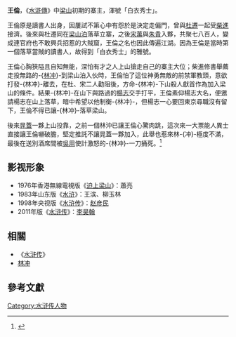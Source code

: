 {{otheruses|subject=水滸傳中的人物王倫|other=其他名叫王倫的人|王倫}}
{{水浒人物
|人物姓名	= 王倫
|画像		= 
|座次		= 
|星名		= 
|绰号		= 白衣秀士
|封号		= 
|身份		= 秀才
|使用兵器	= 
|梁山职司	= 初代寨主
|出场回目	= 011
|赞诗		= 堪笑王倫妄自矜 <br /> 庸才大任豈能勝 <br /> 一從火併歸新主 <br /> 會見梁山事業新
}}

'''王倫'''，《[[水滸傳|水滸傳]]》中[[梁山|梁山]]初期的寨主，渾號「白衣秀士」。

王倫原是讀書人出身，因屢試不第心中有怨於是決定走偏門，曾與[[杜遷|杜遷]]一起受[[柴進|柴進]]接濟。後來與杜遷同在[[梁山泊|梁山泊]]落草立寨，之後[[宋萬|宋萬]]與[[朱貴|朱貴]]入夥，共聚七八百人，變成連官府也不敢興兵招惹的大賊窟，王倫之名也因此傳遍江湖。因為王倫是當時第一個落草當賊的讀書人，故得到「白衣秀士」的雅號。

王倫心胸狹隘且自知無能，深怕有才之人上山搶走自己的寨主大位；柴進修書舉薦走投無路的-{[[林冲|林冲]]}-到梁山泊入伙時，王倫怕了這位神勇無敵的前禁軍教頭，意欲打發-{林冲}-離去，在杜、宋二人勸阻後，方命-{林冲}-下山殺人獻首作為加入梁山的條件。結果-{林冲}-在山下與路過的[[楊志|楊志]]交手打平，王倫素仰楊志大名，便邀請楊志在山上落草，暗中希望以他制衡-{林冲}-，但楊志一心要回東京尋職沒有留下，王倫不得已讓-{林冲}-落草梁山。

後來[[晁蓋|晁蓋]]一夥上山投靠，之前一個林沖已讓王倫心驚肉跳，這次來一大票能人異士直接讓王倫嚇破膽，堅定推託不讓晁蓋一夥加入，此舉也惹來林-{冲}-極度不滿，最後在送別酒席間被[[吳用|吳用]]使計激怒的-{林冲}-一刀捅死。<ref>{{Cite web |url=http://www.gansudaily.com.cn/20021024/162/2002A24A00892034.htm |title=王倫之死 |accessdate=2007-10-13 |archive-date=2007-11-20 |archive-url=https://web.archive.org/web/20071120094415/http://www.gansudaily.com.cn/20021024/162/2002A24A00892034.htm |dead-url=no }}</ref>

== 影视形象 ==
*1976年香港無線電視版《[[(电视剧)|迫上梁山]]》：蕭亮
*1983年山东版《[[水浒_(电视剧)|水浒]]》：王滨、柳玉林
*1998年央视版《[[水浒传_(1998年电视剧)|水浒传]]》：[[赵彦民|赵彦民]] 
*2011年版《[[水浒传_(2011年电视剧)|水浒传]]》：[[李昊翰|李昊翰]]

{{start box}}
{{s-before|—}}
{{s-title|[[梁山|梁山]]寨主}}
{{s-after|[[晁蓋|晁蓋]]}}
{{end box}}

==相關==

* 《[[水浒传|水浒传]]》
* [[林冲|林冲]]

{{108将}}

==參考文獻==

{{reflist}}

[[Category:水浒传人物|Category:水浒传人物]]